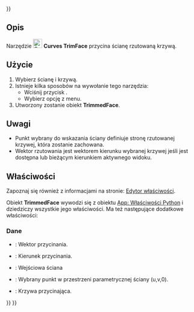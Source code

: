 <languages/>
{{UnfinishedDocu{{#translation:}}}}

{{Docnav/pl
|[[Curves_ZebraTool/pl|ZebraTool]]
|[[Curves_IsoCurve/pl|IsoCurve]]
|[[Curves_Workbench/pl|środowisko pracy Krzywe]]
|IconL=Curves_ZebraTool.svg
|IconR=Curves_IsoCurve.svg
|IconC=Curves_workbench_icon.svg
}}

{{GuiCommand/pl
|Name=Curves TrimFace
|Name/pl=Krzywe: Przytnij ścianę
|MenuLocation=Surfaces → Trim face
|Workbenches=[[Curves_Workbench/pl|Krzywe]]
}}

<span id="Description"></span>
==Opis==

Narzędzie [[Image:Curves_TrimFace.svg|24px]] '''Curves TrimFace''' przycina ścianę rzutowaną krzywą.

<span id="Usage"></span>
==Użycie==

# Wybierz ścianę i krzywą.
# Istnieje kilka sposobów na wywołanie tego narzędzia:
#* Wciśnij przycisk {{Button|[[Image:Curves_TrimFace.svg|16px]] [[Curves_TrimFace/pl|Przytnij ścianę]]}}.
#* Wybierz opcję {{MenuCommand|Surfaces → [[Image:Curves_TrimFace.svg|16px]] Trim face}} z menu.
# Utworzony zostanie obiekt '''TrimmedFace'''.

<span id="Notes"></span>
==Uwagi==

* Punkt wybrany do wskazania ściany definiuje stronę rzutowanej krzywej, która zostanie zachowana.
* Wektor rzutowania jest wektorem kierunku wybranej krzywej jeśli jest dostępna lub bieżącym kierunkiem aktywnego widoku.

<span id="Properties"></span>
==Właściwości==

Zapoznaj się również z informacjami na stronie: [[Property_editor/pl|Edytor właściwości]].

Obiekt '''TrimmedFace''' wywodzi się z obiektu [[App_FeaturePython/pl|App: Właściwości Python]] i dziedziczy wszystkie jego właściwości.  Ma też następujące dodatkowe właściwości:

<span id="Data"></span>
===Dane===

{{TitleProperty|Trim Face}}

* {{PropertyData|Vector|Link}}: Wektor przycinania.
* {{PropertyData|Direction|Vector}}: Kierunek przycinania.
* {{PropertyData|Face|LinkSub}}: Wejściowa ściana
* {{PropertyData|Picked Point|Vector}}: Wybrany punkt w przestrzeni parametrycznej ściany (u,v,0).
* {{PropertyData|Tool|LinkSubList}}: Krzywa przycinająca.


{{Docnav/pl
|[[Curves_ZebraTool/pl|Narzędzie zebra]]
|[[Curves_IsoCurve/pl|Krzywa ISO]]
|[[Curves_Workbench/pl|środowisko pracy Krzywe]]
|IconL=Curves_ZebraTool.svg
|IconR=Curves_IsoCurve.svg
|IconC=Curves_workbench_icon.svg
}}

{{Curves Tools navi{{#translation:}}}}
{{Userdocnavi{{#translation:}}}}
